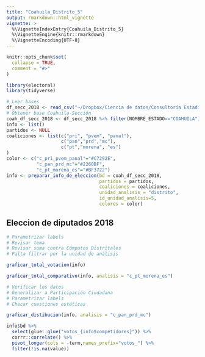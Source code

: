 ```yaml
---
title: "Coahuila_Distrito_5"
output: rmarkdown::html_vignette
vignette: >
  %\VignetteIndexEntry{Coahuila_Distrito_5}
  %\VignetteEngine{knitr::rmarkdown}
  %\VignetteEncoding{UTF-8}
---
```


```r
knitr::opts_chunk$set(
  collapse = TRUE,
  comment = "#>"
)
```

```r
library(electoral)
library(tidyverse)
```

```r
# Leer bases
df_secc_2018 <- read_csv("~/Dropbox/Ciencia de datos/Consultoría Estadística/Recursos/Externos/INE/Bases de datos/2018/Federal/Diputados Fed_2018_casilla.csv")
# Obtener base Coahuila-Sección
coah_df_secc_2018 <- df_secc_2018 %>% filter(NOMBRE_ESTADO=="COAHUILA")
info <- list()
partidos <- NULL
coaliciones <- list(c("pri", "pvem", "panal"),
                    c("pan","prd","mc"),
                    c("pt","morena", "es")
)
color <- c("c_pri_pvem_panal"="#C7292E",  
           "c_pan_prd_mc"="#2260BF",
           "c_pt_morena_es"="#BF3722")
info <- preparar_info_de_eleccion(bd = coah_df_secc_2018,
                                  partidos = partidos,
                                  coaliciones = coaliciones,
                                  unidad_analisis = "distrito",
                                  id_unidad_analisis=5,
                                  colores = color)
```

## Eleccion de diputados 2018

```r
# Parametrizar labels
# Revisar tema
# Revisar suma contra Cómputos Distritales
# Falta filtrar por la unidad de análisis

graficar_total_votacion(info)

```

```r
graficar_total_comparativo(info, analisis = "c_pt_morena_es")
```


```r
# Verificar los datos
# Generalizar a Participación Ciudadana
# Parametrizar labels
# Checar cuestiones estéticas

graficar_distibucion(info, analisis = "c_pan_prd_mc")
```

```r
info$bd %>% 
  select(glue::glue("votos_{info$competidores}")) %>% 
  corrr::correlate() %>% 
  pivot_longer(cols = -term,names_prefix="votos_") %>% 
  filter(!is.na(value)) 
  

```

